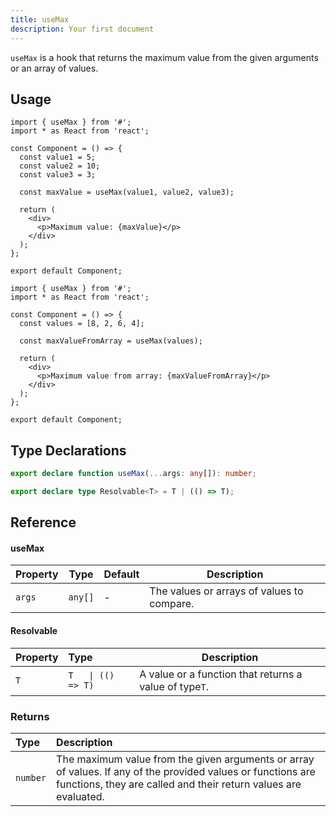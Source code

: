 ```yaml
---
title: useMax
description: Your first document
---
```


`useMax` is a hook that returns the maximum value from the given arguments or an array of values.

## Usage

```tsx
import { useMax } from '#';
import * as React from 'react';

const Component = () => {
  const value1 = 5;
  const value2 = 10;
  const value3 = 3;

  const maxValue = useMax(value1, value2, value3);

  return (
    <div>
      <p>Maximum value: {maxValue}</p>
    </div>
  );
};

export default Component;
```

```tsx
import { useMax } from '#';
import * as React from 'react';

const Component = () => {
  const values = [8, 2, 6, 4];

  const maxValueFromArray = useMax(values);

  return (
    <div>
      <p>Maximum value from array: {maxValueFromArray}</p>
    </div>
  );
};

export default Component;
```

## Type Declarations

```typescript
export declare function useMax(...args: any[]): number;

export declare type Resolvable<T> = T | (() => T);
```

## Reference

#### useMax

| Property | Type    | Default | Description                                |
| -------- | ------- | ------- | ------------------------------------------ |
| `args`   | `any[]` | -       | The values or arrays of values to compare. |

#### Resolvable

| Property | Type               | Description                                            |
| :------- | :----------------- | ------------------------------------------------------ |
| `T`      | `T   \| (() => T)` | A value or a function that returns a value of type`T`. |

### Returns

| Type     | Description                                                                                                                                                                     |
| :------- | :------------------------------------------------------------------------------------------------------------------------------------------------------------------------------ |
| `number` | The maximum value from the given arguments or array of values. If any of the provided values or functions are functions, they are called and their return values are evaluated. |